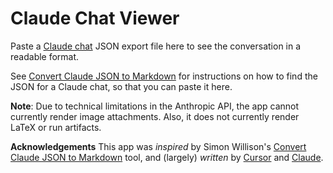 # Claude Chat Viewer

Paste a [Claude chat](https://www.anthropic.com/news/artifacts) JSON export file
here to see the conversation in a readable format.

See [Convert Claude JSON to Markdown] for instructions on how to find the JSON
for a Claude chat, so that you can paste it here.

**Note**: Due to technical limitations in the Anthropic API, the app cannot
currently render image attachments. Also, it does not currently render LaTeX or
run artifacts.

**Acknowledgements** This app was *inspired* by Simon Willison's [Convert Claude JSON to Markdown]
tool, and (largely) *written* by [Cursor](https://cursor.com) and
[Claude](https://anthropic.com).

[Convert Claude JSON to Markdown]: https://observablehq.com/@simonw/convert-claude-json-to-markdown
